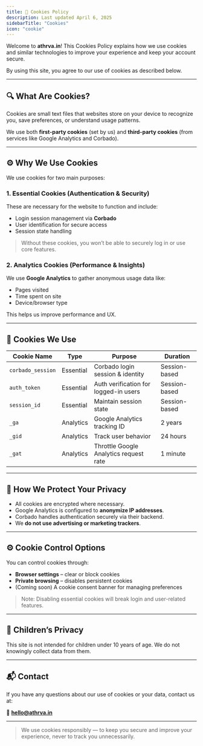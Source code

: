 ```yaml
---
title: 🍪 Cookies Policy
description: Last updated April 6, 2025
sidebarTitle: "Cookies"
icon: "cookie"
---
```


Welcome to **athrva.in**! This Cookies Policy explains how we use cookies and similar technologies to improve your experience and keep your account secure.

By using this site, you agree to our use of cookies as described below.

---

## 🔍 What Are Cookies?

Cookies are small text files that websites store on your device to recognize you, save preferences, or understand usage patterns.

We use both **first-party cookies** (set by us) and **third-party cookies** (from services like Google Analytics and Corbado).

---

## ⚙️ Why We Use Cookies

We use cookies for two main purposes:

### 1. **Essential Cookies (Authentication & Security)**

These are necessary for the website to function and include:

- Login session management via **Corbado**
- User identification for secure access
- Session state handling

> Without these cookies, you won’t be able to securely log in or use core features.

### 2. **Analytics Cookies (Performance & Insights)**

We use **Google Analytics** to gather anonymous usage data like:

- Pages visited
- Time spent on site
- Device/browser type

This helps us improve performance and UX.

---

## 🍪 Cookies We Use

| Cookie Name              | Type         | Purpose                                   | Duration       |
|--------------------------|--------------|-------------------------------------------|----------------|
| `corbado_session`        | Essential    | Corbado login session & identity          | Session-based  |
| `auth_token`             | Essential    | Auth verification for logged-in users     | Session-based  |
| `session_id`             | Essential    | Maintain session state                    | Session-based  |
| `_ga`                    | Analytics    | Google Analytics tracking ID              | 2 years        |
| `_gid`                   | Analytics    | Track user behavior                       | 24 hours       |
| `_gat`                   | Analytics    | Throttle Google Analytics request rate    | 1 minute       |

---

## 🔐 How We Protect Your Privacy

- All cookies are encrypted where necessary.
- Google Analytics is configured to **anonymize IP addresses**.
- Corbado handles authentication securely via their backend.
- We **do not use advertising or marketing trackers**.

---

## ⚙️ Cookie Control Options

You can control cookies through:

- **Browser settings** – clear or block cookies
- **Private browsing** – disables persistent cookies
- (Coming soon) A cookie consent banner for managing preferences

> Note: Disabling essential cookies will break login and user-related features.

---

## 👶 Children’s Privacy

This site is not intended for children under 10 years of age. We do not knowingly collect data from them.

---

## 📬 Contact

If you have any questions about our use of cookies or your data, contact us at:

📧 **[hello@athrva.in](mailto:hello@athrva.in)**

---

> We use cookies responsibly — to keep you secure and improve your experience, never to track you unnecessarily.
